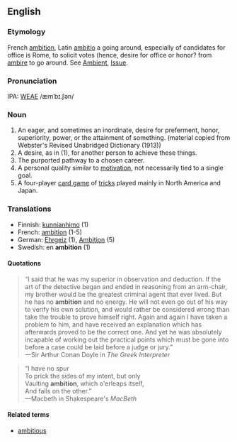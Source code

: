 ==English==
===Etymology===
French [[ambition]], Latin [[ambitio]] a going around, especially of candidates for office is Rome, to solicit votes (hence, desire for office or honor? from [[ambire]] to go around.  See [[Ambient]], [[Issue]].

===Pronunciation===
IPA: [[WEAE]] /æmˈbɪ.ʃən/

===Noun===
#An eager, and sometimes an inordinate, desire for preferment, honor, superiority, power, or the attainment of something. (material copied from Webster's Revised Unabridged Dictionary (1913))
#A desire, as in (1), for another person to achieve these things.
#The purported pathway to a chosen career.
#A personal quality similar to [[motivation]], not necessarily tied to a single goal. 
#A four-player [[card game]] of [[tricks]] played mainly in North America and Japan. 

===Translations===
*Finnish: [[kunnianhimo]] (1)
*French: [[ambition]] (1-5)
*German: [[Ehrgeiz]] (1), [[Ambition]] (5)
*Swedish: en '''ambition''' (1)
====Quotations====
<blockquote>
&ldquo;I said that he was my superior in observation and
deduction.  If the art of the detective began and
ended in reasoning from an arm-chair, my brother would
be the greatest criminal agent that ever lived.  But
he has no '''ambition''' and no energy.  He will not even go
out of his way to verify his own solution, and would
rather be considered wrong than take the trouble to
prove himself right.  Again and again I have taken a
problem to him, and have received an explanation which
has afterwards proved to be the correct one.  And yet
he was absolutely incapable of working out the
practical points which must be gone into before a case
could be laid before a judge or jury.&rdquo;
<BR>&mdash;Sir Arthur Conan Doyle in ''The Greek Interpreter''
</blockquote>

<blockquote>
&ldquo;I have no spur<BR>
To prick the sides of my intent, but only<BR>
Vaulting '''ambition''', which o'erleaps itself,<BR>
And falls on the other.&rdquo;
<BR>&mdash;Macbeth in Shakespeare's ''MacBeth''
</blockquote>

====Related terms====
*[[ambitious]]